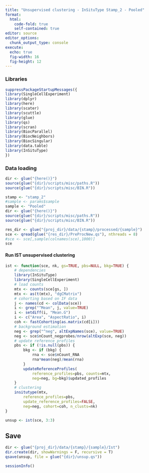```yaml
---
title: "Unsupervised clustering - InSituType Stamp_2 - Pooled"
format: 
  html:
    code-fold: true
    self-contained: true
editor: source
editor_options: 
  chunk_output_type: console
execute:
  echo: true
  fig-width: 16     
  fig-height: 12 
---
```


### Libraries

```r
suppressPackageStartupMessages({
library(SingleCellExperiment)
library(dplyr)
library(here)
library(scater)
library(scuttle)
library(glue)
library(qs)
library(scran)
library(BiocParallel)
library(BiocNeighbors)
library(BiocSingular)
library(data.table)
library(InSituType)
})
```

### Data loading

```r
dir <- glue("{here()}")
source(glue("{dir}/scripts/misc/paths.R"))
source(glue("{dir}/scripts/misc/BIN.R"))
```

```r
stamp <- "stamp_2"
#sample <- params$sample
sample <- "Pooled"
dir <- glue("{here()}")
source(glue("{dir}/scripts/misc/paths.R"))
source(glue("{dir}/scripts/misc/BIN.R"))

res_dir <- glue("{proj_dir}/data/{stamp}/processed/{sample}")
sce <- qread(glue("{res_dir}/PreProcNew.qs"), nthreads = 8)
#sce <- sce[,sample(colnames(sce),1000)]
sce 
```


#### Run IST unsupervised clustering

```r
ist <- function(sce, nk, gs=TRUE, pbs=NULL, bkg=TRUE) {
    # dependencies
    library(InSituType)
    library(SingleCellExperiment)
    # load counts
    mtx <- counts(sce[gs, ])
    mtx <- as(t(mtx), "dgCMatrix")
    # cohorting based on IF data
    j <- names(cd <- colData(sce))
    i <- grep("^Mean", j, value=TRUE)
    i <- setdiff(i, "Mean.G")
    i <- c("Area", "AspectRatio", i)
    coh <- fastCohorting(as.matrix(cd[i]))
    # background estimation
    neg <- grep("^neg", altExpNames(sce), value=TRUE)
    neg <- sce$nCount_negprobes/nrow(altExp(sce, neg))
    # update reference profiles
    pbs <- if (!is.null(pbs)) {
        bkg <- if (bkg) {
            rna <- sce$nCount_RNA
            rna*mean(neg)/mean(rna) 
        }
        updateReferenceProfiles(
            reference_profiles=pbs, counts=mtx,
            neg=neg, bg=bkg)$updated_profiles
    }
    # clustering
    insitutype(mtx, 
        reference_profiles=pbs,
        update_reference_profiles=FALSE,
        neg=neg, cohort=coh, n_clusts=nk)
}
```

```r
unsup <- ist(sce, 3:3)
```

## Save
```r
dir <- glue("{proj_dir}/data/{stamp}/{sample}/Ist")
dir.create(dir, showWarnings = F, recursive = T)
qsave(unsup, file = glue("{dir}/unsup.qs"))
```

```r
sessionInfo()
```
